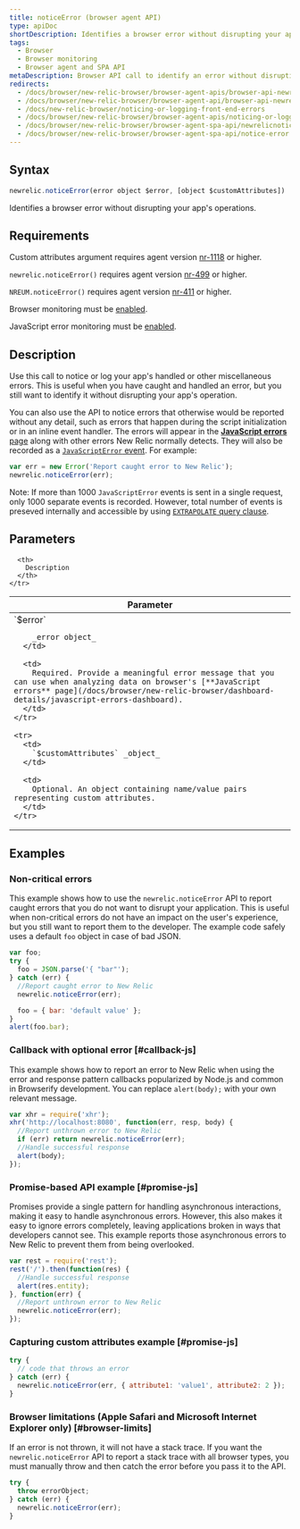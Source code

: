 ```yaml
---
title: noticeError (browser agent API)
type: apiDoc
shortDescription: Identifies a browser error without disrupting your app&#039;s operations.
tags:
  - Browser
  - Browser monitoring
  - Browser agent and SPA API
metaDescription: Browser API call to identify an error without disrupting your app's operations.
redirects:
  - /docs/browser/new-relic-browser/browser-agent-apis/browser-api-newrelicnoticeerror
  - /docs/browser/new-relic-browser/browser-agent-api/browser-api-newrelicnoticeerror
  - /docs/new-relic-browser/noticing-or-logging-front-end-errors
  - /docs/browser/new-relic-browser/browser-agent-apis/noticing-or-logging-front-end-errors
  - /docs/browser/new-relic-browser/browser-agent-spa-api/newrelicnoticeerror-browser-agent-api
  - /docs/browser/new-relic-browser/browser-agent-spa-api/notice-error
---
```


## Syntax

```js
newrelic.noticeError(error object $error, [object $customAttributes])
```

Identifies a browser error without disrupting your app's operations.

## Requirements

Custom attributes argument requires agent version [nr-1118](/docs/release-notes/new-relic-browser-release-notes/browser-agent-release-notes) or higher.

`newrelic.noticeError()` requires agent version [nr-499](/docs/release-notes/new-relic-browser-release-notes/browser-agent-release-notes) or higher.

`NREUM.noticeError()` requires agent version [nr-411](/docs/release-notes/new-relic-browser-release-notes/browser-agent-release-notes) or higher.

Browser monitoring must be [enabled](/docs/browser/new-relic-browser/getting-started/browser-settings).

JavaScript error monitoring must be [enabled](/docs/browser/new-relic-browser/browser-pro-features/javascript-errors-page-detect-analyze-errors).

## Description

Use this call to notice or log your app's handled or other miscellaneous errors. This is useful when you have caught and handled an error, but you still want to identify it without disrupting your app's operation.

You can also use the API to notice errors that otherwise would be reported without any detail, such as errors that happen during the script initialization or in an inline event handler. The errors will appear in the [**JavaScript errors** page](/docs/browser/new-relic-browser/dashboard-details/javascript-errors-dashboard) along with other errors New Relic normally detects. They will also be recorded as a [`JavaScriptError` event](/attribute-dictionary/?event=JavaScriptError). For example:

```js
var err = new Error('Report caught error to New Relic');
newrelic.noticeError(err);
```

Note: If more than 1000 `JavaScriptError` events is sent in a single request, only 1000 separate events is recorded. However, total number of events is preseved internally and accessible by using [`EXTRAPOLATE` query clause](/docs/query-your-data/nrql-new-relic-query-language/get-started/nrql-syntax-clauses-functions/#extrapolate).

## Parameters

<table>
  <thead>
    <tr>
      <th width="30%">
        Parameter
      </th>

      <th>
        Description
      </th>
    </tr>
  </thead>

  <tbody>
    <tr>
      <td>
        `$error`

        _error object_
      </td>

      <td>
        Required. Provide a meaningful error message that you can use when analyzing data on browser's [**JavaScript errors** page](/docs/browser/new-relic-browser/dashboard-details/javascript-errors-dashboard).
      </td>
    </tr>

    <tr>
      <td>
        `$customAttributes` _object_
      </td>

      <td>
        Optional. An object containing name/value pairs representing custom attributes.
      </td>
    </tr>
  </tbody>
</table>

## Examples

### Non-critical errors

This example shows how to use the `newrelic.noticeError` API to report caught errors that you do not want to disrupt your application. This is useful when non-critical errors do not have an impact on the user's experience, but you still want to report them to the developer. The example code safely uses a default `foo` object in case of bad JSON.

```js
var foo;
try {
  foo = JSON.parse('{ "bar"');
} catch (err) {
  //Report caught error to New Relic
  newrelic.noticeError(err);

  foo = { bar: 'default value' };
}
alert(foo.bar);
```

### Callback with optional error [#callback-js]

This example shows how to report an error to New Relic when using the error and response pattern callbacks popularized by Node.js and common in Browserify development. You can replace `alert(body);` with your own relevant message.

```js
var xhr = require('xhr');
xhr('http://localhost:8080', function(err, resp, body) {
  //Report unthrown error to New Relic
  if (err) return newrelic.noticeError(err);
  //Handle successful response
  alert(body);
});
```

### Promise-based API example [#promise-js]

Promises provide a single pattern for handling asynchronous interactions, making it easy to handle asynchronous errors. However, this also makes it easy to ignore errors completely, leaving applications broken in ways that developers cannot see. This example reports those asynchronous errors to New Relic to prevent them from being overlooked.

```js
var rest = require('rest');
rest('/').then(function(res) {
  //Handle successful response
  alert(res.entity);
}, function(err) {
  //Report unthrown error to New Relic
  newrelic.noticeError(err);
});
```

### Capturing custom attributes example [#promise-js]

```js
try {
  // code that throws an error
} catch (err) {
  newrelic.noticeError(err, { attribute1: 'value1', attribute2: 2 });
}
```

### Browser limitations (Apple Safari and Microsoft Internet Explorer only) [#browser-limits]

If an error is not thrown, it will not have a stack trace. If you want the `newrelic.noticeError` API to report a stack trace with all browser types, you must manually throw and then catch the error before you pass it to the API.

```js
try {
  throw errorObject;
} catch (err) {
  newrelic.noticeError(err);
}
```
